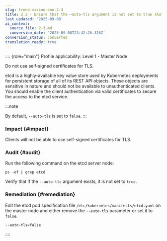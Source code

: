 ```yaml
---
slug: trend-vision-one-2-3
title: 2.3 - Ensure that the –auto-tls argument is not set to true (Automated)
last_updated: '2025-09-08'
ai_context:
  source_file: 2-3.md
  conversion_date: '2025-09-08T23:42:26.326Z'
conversion_status: converted
translation_ready: true
---
```


:::: {role="main"}
Profile applicability: Level 1 - Master Node

Do not use self-signed certificates for TLS.

etcd is a highly-available key value store used by Kubernetes deployments for persistent storage of all of its REST API objects. These objects are sensitive in nature and should not be available to unauthenticated clients. You should enable the client authentication via valid certificates to secure the access to the etcd service.

:::note

By default, `--auto-tls` is set to `false`.
:::

### Impact {#impact}

Clients will not be able to use self-signed certificates for TLS.

### Audit {#audit}

Run the following command on the etcd server node:

``` codeblock
ps -ef | grep etcd
```

Verify that if the `--auto-tls` argument exists, it is not set to `true`.

### Remediation {#remediation}

Edit the etcd pod specification file `/etc/kubernetes/manifests/etcd.yaml` on the master node and either remove the `--auto-tls` parameter or set it to `false`.

``` codeblock
--auto-tls=false
```
::::
